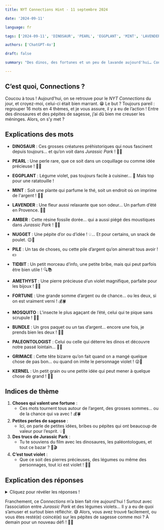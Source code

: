 ```yaml
---
title: NYT Connections Hint - 11 septembre 2024

date: '2024-09-11'

language: fr

tags: ['2024-09-11', 'DINOSAUR', 'PEARL', 'EGGPLANT', 'MINT', 'LAVENDER', 'AMBER', 'NUGGET', 'PILE', 'TIDBIT', 'AMETHYST', 'FORTUNE', 'MOSQUITO', 'BUNDLE', 'PALEONTOLOGIST', 'GRIMACE', 'KERNEL']

authors: ['ChatGPT-4o']

draft: false

summary: "Des dinos, des fortunes et un peu de lavande aujourd'hui… Connections encore bien fun ! 💡..."

---
```


## C’est quoi, Connections ?

Coucou à tous ! Aujourd'hui, on se retrouve pour le *NYT Connections* du jour, et croyez-moi, celui-ci était bien marrant. 😁 Le but ? Toujours pareil : regrouper 16 mots en 4 thèmes, et je vous assure, il y a eu de l’action ! Entre des dinosaures et des pépites de sagesse, j’ai dû bien me creuser les méninges. Alors, on s’y met ?

## Explications des mots

- **DINOSAUR** : Ces grosses créatures préhistoriques qui nous fascinent depuis toujours… et qu’on voit dans *Jurassic Park* ! 🦕🎥
- **PEARL** : Une perle rare, que ce soit dans un coquillage ou comme idée précieuse ! 💎🐚
- **EGGPLANT** : Légume violet, pas toujours facile à cuisiner… 🍆 Mais top pour une ratatouille !
- **MINT** : Soit une plante qui parfume le thé, soit un endroit où on imprime de l'argent ! 🌿💶

- **LAVENDER** : Une fleur aussi relaxante que son odeur… Un parfum d’été en Provence. 🌸💜
- **AMBER** : Cette résine fossile dorée… qui a aussi piégé des moustiques dans *Jurassic Park* ! 🦟🧡
- **NUGGET** : Une pépite d’or ou d’idée ! 💡… Et pour certains, un snack de poulet. 😉🍗
- **PILE** : Un tas de choses, ou cette pile d’argent qu’on aimerait tous avoir ! 💵

- **TIDBIT** : Un petit morceau d’info, une petite bribe, mais qui peut parfois être bien utile ! 🔍📚
- **AMETHYST** : Une pierre précieuse d’un violet magnifique, parfaite pour les bijoux ! 💍💜
- **FORTUNE** : Une grande somme d’argent ou de chance… ou les deux, si on est vraiment verni ! 💰🍀
- **MOSQUITO** : L'insecte le plus agaçant de l’été, celui qui te pique sans scrupule ! 🦟😤

- **BUNDLE** : Un gros paquet ou un tas d’argent… encore une fois, je prends bien les deux ! 💸🎁
- **PALEONTOLOGIST** : Celui ou celle qui déterre les dinos et découvre notre passé lointain… 🔬🦴
- **GRIMACE** : Cette tête bizarre qu’on fait quand on a mangé quelque chose de pas bon… ou quand on imite le personnage violet ! 😜🍔
- **KERNEL** : Un petit grain ou une petite idée qui peut mener à quelque chose de grand ! 🌽💡

## Indices de thème

1. **Choses qui valent une fortune** :
   - Ces mots tournent tous autour de l’argent, des grosses sommes… ou de la chance qui va avec ! 💰🍀
2. **Petites perles de sagesse** :
   - Ici, on parle de petites idées, bribes ou pépites qui ont beaucoup de valeur pour l’esprit. 💡📖
3. **Des trucs de Jurassic Park** :
   - Tu te souviens du film avec les dinosaures, les paléontologues, et tout ce bazar ? 🦖🎬
4. **C’est tout violet** :
   - Que ce soit des pierres précieuses, des légumes ou même des personnages, tout ici est violet ! 💜🍆

## Explication des réponses

<details>
  <summary>Cliquez pour révéler les réponses !</summary>

- **Choses qui valent une fortune** : BUNDLE, FORTUNE, MINT, PILE
  - Ces mots évoquent tous des grosses sommes d'argent, des tas de billets ou des fortunes. C’est toujours bien d’en avoir plein, n'est-ce pas ? 💸

- **Petites perles de sagesse** : KERNEL, NUGGET, PEARL, TIDBIT
  - Là, on parle de ces petites idées, ces « pépites » de savoir. Ça te donne toujours ce "aha!" moment. 💡

- **Des trucs de Jurassic Park** : AMBER, DINOSAUR, PALEONTOLOGIST, MOSQUITO
  - Ceux-là sont tout droit sortis de *Jurassic Park* ! Entre dinos et moustiques dans l’ambre, ça sent la préhistoire. 🦕🦟

- **C’est tout violet** : AMETHYST, EGGPLANT, GRIMACE, LAVENDER
  - Et enfin, tout ce qui est violet : des pierres, des légumes, et même un certain personnage violet, Grimace ! 💜🍆

</details>

Franchement, ce *Connections* m’a bien fait rire aujourd'hui ! Surtout avec l’association entre *Jurassic Park* et des légumes violets… Il y a eu de quoi s’amuser et surtout bien réfléchir. 😅 Alors, vous avez trouvé facilement, ou vous êtes resté(e) coincé(e) sur les pépites de sagesse comme moi ? À demain pour un nouveau défi ! 🎉👋